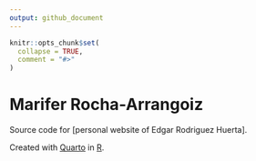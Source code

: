 ```yaml
---
output: github_document
---
```


<!-- README.md is generated from README.Rmd. Please edit that file and render with rmarkdown::render("README.Rmd")-->

```r
knitr::opts_chunk$set(
  collapse = TRUE,
  comment = "#>"
)
```

# Marifer Rocha-Arrangoiz

Source code for [personal website of Edgar Rodriguez Huerta].

Created with [Quarto](https://quarto.org/) in [R](https://www.r-project.org/). 
